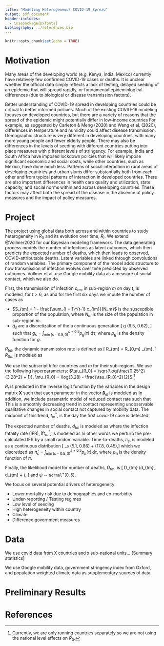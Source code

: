 ```yaml
---
title: "Modeling Heterogeneous COVID-19 Spread"
output: pdf_document
header-includes:
  - \usepackage{pxfonts} 
bibliography: ../references.bib
---
```


```r
knitr::opts_chunk$set(echo = TRUE)
```

# Motivation

Many areas of the developing world (e.g. Kenya, India, Mexico) currently have relatively few confirmed COVID-19 cases or deaths. It is unclear whether the official data simply reflects a lack of testing, delayed seeding of an epidemic that will spread rapidly, or fundamental epidemiological differences (due to biological or disease transmission factors). 

Better understanding of COVID-19 spread in developing countries could be critical to better informed policies.  Much of the existing COVID-19 modeling focuses on developed countries, but there are a variety of reasons that the spread of the epidemic might potentially differ in low-income countries For example, as suggested by Carleton & Meng (2020) and Wang et al. (2020), differences in temperature and humidity could affect disease transmission.  Demographic structure is very different in developing countries, with many more young people and fewer elderly people. There may also be differences in the levels of seeding with different countries putting into place measures with different levels of stringency. For example, India and South Africa have imposed lockdown policies that will likely impose significant economic and social costs, while other countries, such as Mexico, have done much less. Patterns of social interaction in rural areas of developing countries and urban slums differ substantially both from each other and from typical patterns of interaction in developed countries. There are also important differences in health care quality and utilization, state capacity, and social norms within and across developing countries. These factors may affect both the spread of the disease in the absence of policy measures and the impact of policy measures.  

# Project

The project using global data both across and within countries to study heterogeneity in $R_0$ and its evolution over time, $R_t$. We extend @Vollmer2020 for our Bayesian modeling framework. The data generating process models the number of infections as latent outcomes, which then predicts the expected number of deaths, which then leads to observed, COVID-attributable deaths. Latent variables are linked through convolutions of random variables. The primary component of the model adds structure to how transmission of infection evolves over time predicted by observed outcomes. Vollmer et al. use Google mobility data as a measure of social contact, which we also do.

<!-- Karim and Witold - feel free to expand on the model here -->

First, the transmission of infection $c_{tm}$, in sub-region $m$ on day $t$, is modeled, for $t > 6$, as
\begin{align*} 
  c_{tm} &= S_{tm} R_{tm} \sum_{\tau=1}^{t-1} c_{\tau,m} \tilde{g}_{\tau - 1},  
\end{align*}
and for the first six days we impute the number of cases as
\begin{align*}
  c_{tm} = c_{m}^\textrm{imputed} &\sim \mathtt{Exponential}(\frac{1}{\tau^\textrm{imputed}}) \\ 
  \tau^{imputed} &\sim \mathtt{Exponential}(0.03)
\end{align*}

* $S_{tm} = 1 - \frac{\sum_{i = 1}^{t-1} c_{im}}{N_m}$ is the susceptible proportion of the population, where $N_m$ is the size of the population in sub-region $m$. 
* $\tilde{g}_s$ are a discretization of the a continuous generation \[ g \sim \mathtt{Gamma}(6.5, 0.62), \] such that $g_s = \int_{\min(s-0.5,0)}^{s+0.5} p_g(\tau)\ \mathrm{d}\tau$, where $p_g$ is the density function for $g$.

$R_{tm}$, the dynamic transmission rate is defined as 
\[ R_{tm} = R_{0,m} \cdot \left[ 2 \cdot \phi^{-1} (\mathbf{X}_{tm}\boldsymbol{\beta}_{m})\right] \cdot \rho_{tm}. \]
$R_{0m}$ is modeled as

\begin{align*} 
  \log R_{0m} &= \log R_0 + \delta_{k[m]} + \delta_m \\
  \log R_0 &\sim \mathtt{Normal}(\mu_{R_0}, \tau_{R_0}) \\
  \delta_{k} &\sim \mathtt{Normal}(0, \tau^{\delta,\textrm{nat}}) \\ 
  \delta_{m} &\sim \mathtt{Normal}(0, \tau^{\delta,\textrm{subnat}}_{k[m]}) \\
  \tau^{\delta,\textrm{nat}} &\sim \mathtt{Normal}^+(0, 0.1) \\
  \tau^{\delta,\textrm{subnat}}_k &\sim \mathtt{Normal}^+(0, 0.8).
\end{align*}
We use the subscript $k$ for countries and $m$ for their sub-regions. We use the following hyperparameters: $\tau_{R_0} = \sqrt{\log(\frac{0.25^2}{3.28^2} + 1)}, \mu_{R_0} = \log(3.28) - \frac{\tau_{R_0}^2}{2}$.^[Currently, we are only running countries separately so we are not using the national level effects on $R_0$.]   

$R_t$ is predicted in the inverse logit function by the variables in the design matrix $\mathbf{X}$ such that each parameter in the vector $\boldsymbol{\beta}_m$ is modeled as
\begin{align*}
  \beta_{pm} &= \beta_p + \gamma_{p,k[m]} + \gamma_{pm} \\
  \beta_p &\sim \mathtt{Normal}(0, 0.5) \\
  \gamma_{pk} &\sim \mathtt{Normal}(0, \tau^{\gamma,\textrm{nat}}) \\
  \gamma_{pm} &\sim \mathtt{Normal}(0, \tau^{\gamma,\textrm{subnat}}_{k[m]}) \\
  \tau^{\gamma,\textrm{nat}} &\sim \mathtt{Normal}^+(0, 0.25) \\
  \tau^{\gamma,\textrm{subnat}}_{k[m]} &\sim \mathtt{Normal}^+(0, 0.5).
\end{align*}
In addition, we include parametric model of reduced contact rate such that 
\begin{align*}
  \rho_{tm} &= \lambda_m + \frac{1 - \lambda_m}{1 + \exp(\kappa(t - t^*_m))} \\
  \lambda_m &\sim \mathtt{Beta}(3, 1) \\
  \kappa &\sim \mathtt{Normal}^-(0, 1). 
\end{align*}
This is a smoothly decreasing trend in contact representing unobservable qualitative changes in social contact not captured by mobility data. The midpoint of this trend, $t^*_m$, is the day the first covid-19 case is detected. 

The expected number of deaths, $d_{tm}$ is modeled as
\begin{align*}
  d_{tm} = \textrm{ifr}^*_m \sum_{\tau = 1}^{t-1} c_{\tau,m} \tilde{\pi}_{t-\tau},
\end{align*}
where the infection fatality rate (IFR), $\textrm{ifr}^*_m$, is modeled as
\begin{align*}
  \textrm{ifr}^*_m &= \eta_m \cdot \textrm{ifr}_m \\
  \eta_m &\sim \mathtt{Normal}(1, 0.1).
\end{align*}
In other words we perturb the pre-calculated IFR by a small random variable. Time-to-deaths, $\pi_s$, is modeled as a continuous distribution
\[ \pi_s \sim \mathtt{Gamma}(5.1, 0.86) + \mathtt{Gamma}(17.8, 0.45),\]
which we discretized as $\tilde{\pi}_s = \int_{\min(s-0.5, 0)}^{s+0.5} p_\pi(\tau)\,\mathrm{d}\tau$, where $p_\pi$ is the density function of $\pi$.

Finally, the likelihood model for number of deaths, $D_{tm}$, is 
\[ D_{tm} \sim \mathtt{NegativeBinomial}(d_{tm}, d_{tm} + \frac{d_{tm}^2}{\psi}), \]
and $\psi \sim \mathtt{Normal}^+(0, 5)$.

<!-- Similar to how we bring in time varying mobility to the model, can we do the same for weather? Happy to discuss -->

We focus on several potential drivers of heterogeneity:

* Lower mortality risk due to demographics and co-morbidity
* Under-reporting / Testing regimes
* Low level of seeding
* High heterogeneity within country 
* Climate
* Difference government measures

# Data 

We use covid data from X countries and x sub-national units…
[Summary statistics]

We use Google mobility data, government stringency index from Oxford, and population weighted climate data as supplementary sources of data.

# Preliminary Results

# References {-}
